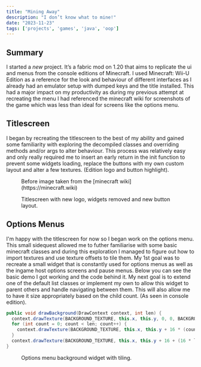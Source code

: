 ```yaml
---
title: "Mining Away"
description: "I don’t know what to mine!"
date: "2023-11-23"
tags: ['projects', 'games', 'java', 'oop']
---
```


## Summary
I started a *new* project. It’s a fabric mod on 1.20 that aims to replicate the ui and menus from the console editions of Minecraft.
I used Minecraft: Wii-U Edition as a reference for the look and behaviour of different interfaces as I already had an emulator setup with dumped keys and the title installed. This had a major impact on my productivity as during my previous attempt at recreating the menu I had referenced the minecraft wiki for screenshots of the game which was less than ideal for screens like the options menu.

## Titlescreen
I began by recreating the titlescreen to the best of my ability and gained some familiarity with exploring the decompiled classes and overriding methods and/or args to alter behaviour.
This process was relatively easy and only really required me to insert an early return in the init function to prevent some widgets loading, replace the buttons with my own custom layout and alter a few textures. (Edition logo and button highlight).

<figure>
  <img src="/blog/images/java_titlescreen.webp" alt="" width={"100%"} height={"100"}/>
  <figcaption>Before image taken from the [minecraft wiki](https://minecraft.wiki)</figcaption>
</figure>
<figure>
  <img src="/blog/images/recreated_titlescreen.webp" alt="" width={"100%"} height={"100"}/>
  <figcaption>Titlescreen with new logo, widgets removed and new button layout.</figcaption>
</figure>

## Options Menus
I'm happy with the titlescreen for now so I began work on the options menu. This small sidequest allowed me to futher familiarise with some basic minecraft classes and during this exploration I managed to figure out how to import textures and use texture offsets to tile them.
My 1st goal was to recreate a small widget that is constantly used for options menus as well as the ingame host options screens and pause menus. Below you can see the basic demo I got working and the code behind it.
My next goal is to extend one of the default list classes or implement my own to allow this widget to parent others and handle navigating between them. This will also allow me to have it size appropriately based on the child count. (As seen in console edition).

```java
public void drawBackground(DrawContext context, int len) {
  context.drawTexture(BACKGROUND_TEXTURE, this.x, this.y, 0, 0, BACKGROUND_WIDTH, BACKGROUND_OFFSET, BACKGROUND_WIDTH, BACKGROUND_HEIGHT);
  for (int count = 0; count < len; count++) {
    context.drawTexture(BACKGROUND_TEXTURE, this.x, this.y + 16 * (count + 1), 0, 16, BACKGROUND_WIDTH, BACKGROUND_OFFSET, BACKGROUND_WIDTH, BACKGROUND_HEIGHT);
  }
  context.drawTexture(BACKGROUND_TEXTURE, this.x, this.y + 16 + (16 * len), 0, 32, BACKGROUND_WIDTH, BACKGROUND_OFFSET, BACKGROUND_WIDTH, BACKGROUND_HEIGHT);
}
```

<figure className="flex flex-col">
  <img src="/blog/images/options_widget.webp" style={{imageRendering: 'pixelated'}} alt="" width={"100%"} height={"100"}/>
  <figcaption>Options menu background widget with tiling.</figcaption>
</figure>
